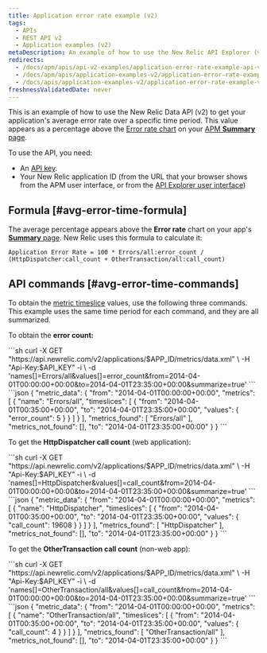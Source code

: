 ```yaml
---
title: Application error rate example (v2)
tags:
  - APIs
  - REST API v2
  - Application examples (v2)
metaDescription: An example of how to use the New Relic API Explorer (v2) to get your app's average error rate percentage over a specific time period.
redirects:
  - /docs/apm/apis/api-v2-examples/application-error-rate-example-api-v2
  - /docs/apm/apis/application-examples-v2/application-error-rate-example-api-v2
  - /docs/apis/application-examples-v2/application-error-rate-example-v2
freshnessValidatedDate: never
---
```


This is an example of how to use the New Relic Data API (v2) to get your application's average error rate over a specific time period. This value appears as a percentage above the [Error rate chart](#avg-error-image) on your [APM <DNT>**Summary**</DNT> page](/docs/apm/applications-menu/monitoring/apm-overview-page).

To use the API, you need:

* An [API key](/docs/apis/rest-api-v2/getting-started/introduction-new-relic-rest-api-v2#api_key).
* Your New Relic application ID (from the URL that your browser shows from the APM user interface, or from the [API Explorer user interface](/docs/apis/api-explorer-examples-metric-data#app_id))

## Formula [#avg-error-time-formula]

The average percentage appears above the <DNT>**Error rate**</DNT> chart on your app's [<DNT>**Summary**</DNT> page](/docs/apm/applications-menu/monitoring/apm-overview-page). New Relic uses this formula to calculate it:

```
Application Error Rate = 100 * Errors/all:error_count / (HttpDispatcher:call_count + OtherTransaction/all:call_count)
```

## API commands [#avg-error-time-commands]

To obtain the [metric timeslice](/docs/data-analysis/metrics/analyze-your-metrics/data-collection-metric-timeslice-event-data#timeslice-data) values, use the following three commands. This example uses the same time period for each command, and they are all summarized.

To obtain the <DNT>**error count:**</DNT>

<CollapserGroup>
  <Collapser title="Call to obtain error count">
    ```sh
    curl -X GET "https://api.newrelic.com/v2/applications/$APP_ID/metrics/data.xml" \
        -H "Api-Key:$API_KEY" -i \
        -d 'names[]=Errors/all&values[]=error_count&from=2014-04-01T00:00:00+00:00&to=2014-04-01T23:35:00+00:00&summarize=true'
    ```
  </Collapser>

  <Collapser title="Example output from error count call">
    ```json
    {
      "metric_data": {
        "from": "2014-04-01T00:00:00+00:00",
        "metrics": [
          {
            "name": "Errors/all",
            "timeslices": [
              {
                "from": "2014-04-01T00:35:00+00:00",
                "to": "2014-04-01T23:35:00+00:00",
                "values": {
                  "error_count": 5
                }
              }
            ]
          }
        ],
        "metrics_found": [
          "Errors/all"
        ],
        "metrics_not_found": [],
        "to": "2014-04-01T23:35:00+00:00"
      }
    }
    ```
  </Collapser>
</CollapserGroup>

To get the <DNT>**HttpDispatcher call count**</DNT> (web application):

<CollapserGroup>
  <Collapser title="Call to obtain HttpDispatcher call count">
    ```sh
    curl -X GET "https://api.newrelic.com/v2/applications/$APP_ID/metrics/data.xml" \
        -H "Api-Key:$API_KEY" -i \
        -d 'names[]=HttpDispatcher&values[]=call_count&from=2014-04-01T00:00:00+00:00&to=2014-04-01T23:35:00+00:00&summarize=true'
    ```
  </Collapser>

  <Collapser title="Example output from HttpDispatcher call count call">
    ```json
    {
      "metric_data": {
        "from": "2014-04-01T00:00:00+00:00",
        "metrics": [
          {
            "name": "HttpDispatcher",
            "timeslices": [
              {
                "from": "2014-04-01T00:35:00+00:00",
                "to": "2014-04-01T23:35:00+00:00",
                "values": {
                  "call_count": 19608
                }
              }
            ]
          }
        ],
        "metrics_found": [
          "HttpDispatcher"
        ],
        "metrics_not_found": [],
        "to": "2014-04-01T23:35:00+00:00"
      }
    }
    ```
  </Collapser>
</CollapserGroup>

To get the <DNT>**OtherTransaction call count**</DNT> (non-web app):

<CollapserGroup>
  <Collapser title="Call to obtain OtherTransaction call count">
    ```sh
    curl -X GET "https://api.newrelic.com/v2/applications/$APP_ID/metrics/data.xml" \
        -H "Api-Key:$API_KEY" -i \
        -d 'names[]=OtherTransaction/all&values[]=call_count&from=2014-04-01T00:00:00+00:00&to=2014-04-01T23:35:00+00:00&summarize=true'
    ```
  </Collapser>

  <Collapser title="Example output from OtherTransaction call count call">
    ```json
    {
      "metric_data": {
        "from": "2014-04-01T00:00:00+00:00",
        "metrics": [
          {
            "name": "OtherTransaction/all",
            "timeslices": [
              {
                "from": "2014-04-01T00:35:00+00:00",
                "to": "2014-04-01T23:35:00+00:00",
                "values": {
                  "call_count": 4
                }
              }
            ]
          }
        ],
        "metrics_found": [
          "OtherTransaction/all"
        ],
        "metrics_not_found": [],
        "to": "2014-04-01T23:35:00+00:00"
      }
    }
    ```
  </Collapser>
</CollapserGroup>
